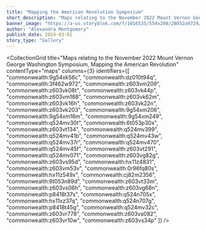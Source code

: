 ```yaml
---
title: "Mapping the American Revolution Symposium"
short_description: "Maps relating to the November 2022 Mount Vernon George Washington Symposium, Mapping the American Revolution"
banner_image: "https://a-us.storyblok.com/f/1016535/554x298/28052a9729/mapping_american_revolution.jpg"
author: "Alexandra Montgomery"
publish_date: 2024-03-01
story_type: "Gallery"
---
```




<CollectionGrid
    title="Maps relating to the November 2022 Mount Vernon George Washington Symposium, Mapping the American Revolution"
    contentType="maps"
    columns={3}
    identifiers={[
        "commonwealth:9g54xk56c",
        "commonwealth:dz010t94q",
        "commonwealth:3f462w972",
        "commonwealth:z603vm209",
        "commonwealth:z603vk08t",
        "commonwealth:z603vk44p",
        "commonwealth:z603vm188",
        "commonwealth:z603vk62m",
        "commonwealth:z603vk16h",
        "commonwealth:z603vk22n",
        "commonwealth:z603vk203",
        "commonwealth:9g54xm206",
        "commonwealth:9g54xm16m",
        "commonwealth:9g54xm249",
        "commonwealth:q524mv30t",
        "commonwealth:6t053p30x",
        "commonwealth:z603vt134",
        "commonwealth:q524mv399",
        "commonwealth:q524mv41b",
        "commonwealth:q524mv43w",
        "commonwealth:q524mv37r",
        "commonwealth:q524mv470",
        "commonwealth:q524mv45f",
        "commonwealth:z603vt291",
        "commonwealth:q524mv071",
        "commonwealth:z603vg82g",
        "commonwealth:z603vs95d",
        "commonwealth:hx11z4831",
        "commonwealth:z603vm53v",
        "commonwealth:0r96fq80s",
        "commonwealth:hx11z549x",
        "commonwealth:cj82m2356",
        "commonwealth:6t053n89d",
        "commonwealth:z603vt33m",
        "commonwealth:z603vs06h",
        "commonwealth:z603vg68n",
        "commonwealth:p8418t37s",
        "commonwealth:q524n705x",
        "commonwealth:hx11xz37q",
        "commonwealth:q524n707g",
        "commonwealth:p8418t45g",
        "commonwealth:q524mv32c",
        "commonwealth:z603vr778",
        "commonwealth:z603vs082",
        "commonwealth:z603vr10w",
        "commonwealth:z603vs34p"
    ]}
/>
